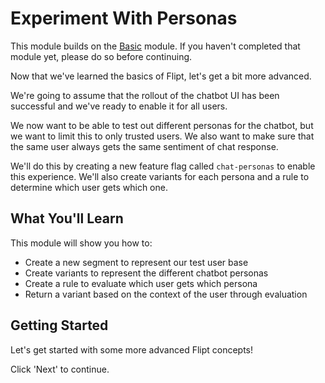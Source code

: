 # Experiment With Personas

This module builds on the [Basic](/basic) module. If you haven't completed that module yet, please do so before continuing.

Now that we've learned the basics of Flipt, let's get a bit more advanced.

We're going to assume that the rollout of the chatbot UI has been successful and we've ready to enable it for all users.

We now want to be able to test out different personas for the chatbot, but we want to limit this to only trusted users. We also want to make sure that the same user always gets the same sentiment of chat response.

We'll do this by creating a new feature flag called `chat-personas` to enable this experience. We'll also create variants for each persona and a rule to determine which user gets which one.

## What You'll Learn

This module will show you how to:

- Create a new segment to represent our test user base
- Create variants to represent the different chatbot personas
- Create a rule to evaluate which user gets which persona
- Return a variant based on the context of the user through evaluation

## Getting Started

Let's get started with some more advanced Flipt concepts!

Click 'Next' to continue.
